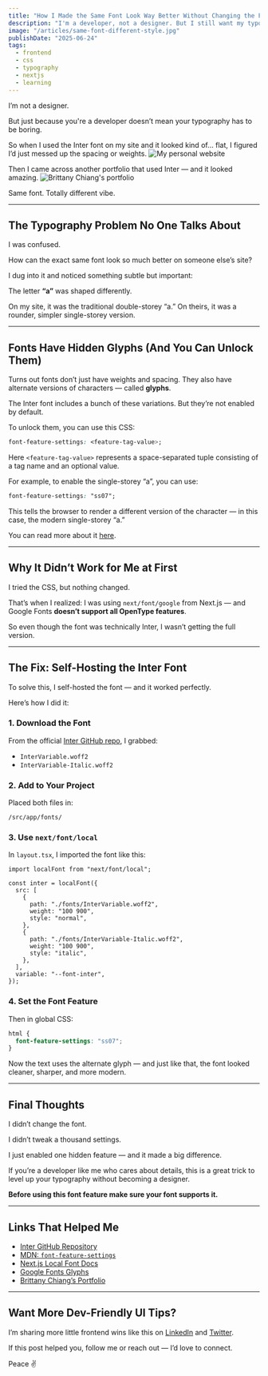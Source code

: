 ```yaml
---
title: "How I Made the Same Font Look Way Better Without Changing the Font"
description: "I'm a developer, not a designer. But I still want my typography to look great. Here's how I made the same font look way better using one CSS trick."
image: "/articles/same-font-different-style.jpg"
publishDate: "2025-06-24"
tags:
  - frontend
  - css
  - typography
  - nextjs
  - learning
---
```


I’m not a designer.

But just because you're a developer doesn’t mean your typography has to be boring.

So when I used the Inter font on my site and it looked kind of… flat, I figured I’d just messed up the spacing or weights.
![My personal website](https://dev-to-uploads.s3.amazonaws.com/uploads/articles/jvt65l6ucwr5chipvqpb.jpg)

Then I came across another portfolio that used Inter — and it looked amazing.
![Brittany Chiang's portfolio](https://dev-to-uploads.s3.amazonaws.com/uploads/articles/w3se712rasdb0lie5kbf.jpg)

Same font. Totally different vibe.

---

## The Typography Problem No One Talks About

I was confused.

How can the exact same font look so much better on someone else’s site?

I dug into it and noticed something subtle but important:

The letter **“a”** was shaped differently.

On my site, it was the traditional double-storey “a.”
On theirs, it was a rounder, simpler single-storey version.

---

## Fonts Have Hidden Glyphs (And You Can Unlock Them)

Turns out fonts don’t just have weights and spacing.
They also have alternate versions of characters — called **glyphs**.

The Inter font includes a bunch of these variations.
But they’re not enabled by default.

To unlock them, you can use this CSS:

```css
font-feature-settings: <feature-tag-value>;
```

Here `<feature-tag-value>` represents a space-separated tuple consisting of a tag name and an optional value.

For example, to enable the single-storey “a”, you can use:

```css
font-feature-settings: "ss07";
```

This tells the browser to render a different version of the character — in this case, the modern single-storey “a.”

You can read more about it [here](https://developer.mozilla.org/en-US/docs/Web/CSS/font-feature-settings).

---

## Why It Didn’t Work for Me at First

I tried the CSS, but nothing changed.

That’s when I realized: I was using `next/font/google` from Next.js — and Google Fonts **doesn’t support all OpenType features**.

So even though the font was technically Inter, I wasn’t getting the full version.

---

## The Fix: Self-Hosting the Inter Font

To solve this, I self-hosted the font — and it worked perfectly.

Here’s how I did it:

### 1. Download the Font

From the official [Inter GitHub repo](https://github.com/rsms/inter), I grabbed:

- `InterVariable.woff2`
- `InterVariable-Italic.woff2`

### 2. Add to Your Project

Placed both files in:

```
/src/app/fonts/
```

### 3. Use `next/font/local`

In `layout.tsx`, I imported the font like this:

```tsx
import localFont from "next/font/local";

const inter = localFont({
  src: [
    {
      path: "./fonts/InterVariable.woff2",
      weight: "100 900",
      style: "normal",
    },
    {
      path: "./fonts/InterVariable-Italic.woff2",
      weight: "100 900",
      style: "italic",
    },
  ],
  variable: "--font-inter",
});
```

### 4. Set the Font Feature

Then in global CSS:

```css
html {
  font-feature-settings: "ss07";
}
```

Now the text uses the alternate glyph — and just like that, the font looked cleaner, sharper, and more modern.

---

## Final Thoughts

I didn’t change the font.

I didn’t tweak a thousand settings.

I just enabled one hidden feature — and it made a big difference.

If you’re a developer like me who cares about details, this is a great trick to level up your typography without becoming a designer.

**Before using this font feature make sure your font supports it.**

---

## Links That Helped Me

- [Inter GitHub Repository](https://github.com/rsms/inter)
- [MDN: `font-feature-settings`](https://developer.mozilla.org/en-US/docs/Web/CSS/font-feature-settings)
- [Next.js Local Font Docs](https://nextjs.org/docs/app/api-reference/components/font#local-fonts)
- [Google Fonts Glyphs](https://fonts.google.com/knowledge/glossary/glyph)
- [Brittany Chiang’s Portfolio](https://brittanychiang.com)

---

## Want More Dev-Friendly UI Tips?

I’m sharing more little frontend wins like this on [LinkedIn](https://www.linkedin.com/in/heygauravshukla) and [Twitter](https://x.com/heygauravshukla).

If this post helped you, follow me or reach out — I’d love to connect.

Peace ✌️

